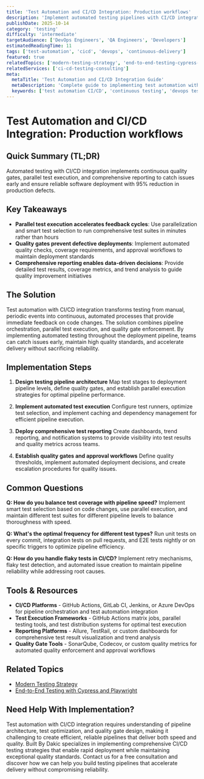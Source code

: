 ```yaml
---
title: 'Test Automation and CI/CD Integration: Production workflows'
description: 'Implement automated testing pipelines with CI/CD integration, test reporting, and continuous quality delivery for reliable software deployment.'
publishDate: 2025-10-14
category: 'testing'
difficulty: 'intermediate'
targetAudience: ['DevOps Engineers', 'QA Engineers', 'Developers']
estimatedReadingTime: 11
tags: ['test-automation', 'cicd', 'devops', 'continuous-delivery']
featured: true
relatedTopics: ['modern-testing-strategy', 'end-to-end-testing-cypress-playwright']
relatedServices: ['ci-cd-testing-consulting']
meta:
  metaTitle: 'Test Automation and CI/CD Integration Guide'
  metaDescription: 'Complete guide to implementing test automation with CI/CD integration for continuous quality delivery.'
  keywords: ['test automation CI/CD', 'continuous testing', 'devops testing', 'automated deployment testing']
---
```


# Test Automation and CI/CD Integration: Production workflows

## Quick Summary (TL;DR)

Automated testing with CI/CD integration implements continuous quality gates, parallel test execution, and comprehensive reporting to catch issues early and ensure reliable software deployment with 95% reduction in production defects.

## Key Takeaways

- **Parallel test execution accelerates feedback cycles**: Use parallelization and smart test selection to run comprehensive test suites in minutes rather than hours
- **Quality gates prevent defective deployments**: Implement automated quality checks, coverage requirements, and approval workflows to maintain deployment standards
- **Comprehensive reporting enables data-driven decisions**: Provide detailed test results, coverage metrics, and trend analysis to guide quality improvement initiatives

## The Solution

Test automation with CI/CD integration transforms testing from manual, periodic events into continuous, automated processes that provide immediate feedback on code changes. The solution combines pipeline orchestration, parallel test execution, and quality gate enforcement. By implementing automated testing throughout the deployment pipeline, teams can catch issues early, maintain high quality standards, and accelerate delivery without sacrificing reliability.

## Implementation Steps

1. **Design testing pipeline architecture**
   Map test stages to deployment pipeline levels, define quality gates, and establish parallel execution strategies for optimal pipeline performance.

2. **Implement automated test execution**
   Configure test runners, optimize test selection, and implement caching and dependency management for efficient pipeline execution.

3. **Deploy comprehensive test reporting**
   Create dashboards, trend reporting, and notification systems to provide visibility into test results and quality metrics across teams.

4. **Establish quality gates and approval workflows**
   Define quality thresholds, implement automated deployment decisions, and create escalation procedures for quality issues.

## Common Questions

**Q: How do you balance test coverage with pipeline speed?**
Implement smart test selection based on code changes, use parallel execution, and maintain different test suites for different pipeline levels to balance thoroughness with speed.

**Q: What's the optimal frequency for different test types?**
Run unit tests on every commit, integration tests on pull requests, and E2E tests nightly or on specific triggers to optimize pipeline efficiency.

**Q: How do you handle flaky tests in CI/CD?**
Implement retry mechanisms, flaky test detection, and automated issue creation to maintain pipeline reliability while addressing root causes.

## Tools & Resources

- **CI/CD Platforms** - GitHub Actions, GitLab CI, Jenkins, or Azure DevOps for pipeline orchestration and test automation integration
- **Test Execution Frameworks** - GitHub Actions matrix jobs, parallel testing tools, and test distribution systems for optimal test execution
- **Reporting Platforms** - Allure, TestRail, or custom dashboards for comprehensive test result visualization and trend analysis
- **Quality Gate Tools** - SonarQube, Codecov, or custom quality metrics for automated quality enforcement and approval workflows

## Related Topics

- [Modern Testing Strategy]({{/topics/modern-testing-strategy}})
- [End-to-End Testing with Cypress and Playwright]({{/topics/end-to-end-testing-cypress-playwright}})

## Need Help With Implementation?

Test automation with CI/CD integration requires understanding of pipeline architecture, test optimization, and quality gate design, making it challenging to create efficient, reliable pipelines that deliver both speed and quality. Built By Dakic specializes in implementing comprehensive CI/CD testing strategies that enable rapid deployment while maintaining exceptional quality standards. Contact us for a free consultation and discover how we can help you build testing pipelines that accelerate delivery without compromising reliability.
